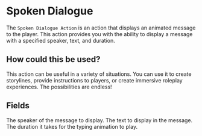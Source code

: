 
# Spoken Dialogue

The `Spoken Dialogue Action` is an action that displays an animated message to the player. This action provides you with the ability to display a message with a specified speaker, text, and duration.

## How could this be used?

This action can be useful in a variety of situations. You can use it to create storylines, provide instructions to players, or create immersive roleplay experiences. The possibilities are endless!

## Fields

<ActionsField/>

<EntryField name="Speaker" required>
    The speaker of the message to display.
</EntryField>

<EntryField name="Text" required colored placeholders>
    The text to display in the message.
</EntryField>

<EntryField name="Duration" required duration>
    The duration it takes for the typing animation to play.
</EntryField>
